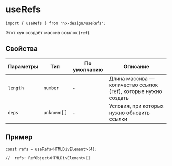 <Meta title="hooks|useRefs" id="useRefs" />

# useRefs

```tsx
import { useRefs } from 'nx-design/useRefs';
```

Этот хук создаёт массив ссылок (`ref`).

## Свойства

| Параметры | Тип         | По умолчанию | Описание                                                         |
| --------- | ----------- | ------------ | ---------------------------------------------------------------- |
| `length`  | `number`    | -            | Длина массива — количество ссылок (`ref`), которые нужно создать |
| `deps`    | `unknown[]` | -            | Условия, при которых нужно обновить ссылки                       |

## Пример

```tsx
const refs = useRefs<HTMLDivElement>(4);

//  refs: RefObject<HTMLDivElement>[]
```
